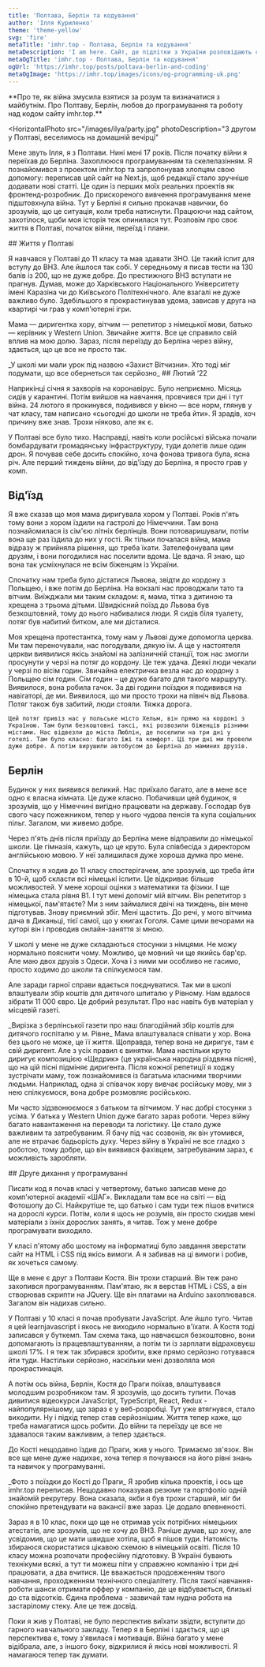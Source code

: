 ```yaml
---
title: 'Полтава, Берлін та кодування'
author: 'Ілля Куриленко'
theme: 'theme-yellow'
svg: 'fire'
metaTitle: 'imhr.top - Полтава, Берлін та кодування'
metaDescription: 'I am here. Сайт, де підлітки з України розповідають свої історії.'
metaOgTitle: 'imhr.top - Полтава, Берлін та кодування'
ogUrl: 'https://imhr.top/posts/poltava-berlin-and-coding'
metaOgImage: 'https://imhr.top/images/icons/og-programming-uk.png'
---
```


<Heading img="/images/ilya/heading.jpg" photoLeft />

<Medium>
  **Про те, як війна змусила взятися за розум та визначатися з майбутнім. Про Полтаву, Берлін, любов до програмування та роботу над кодом сайту imhr.top.**
</Medium>

<HorizontalPhoto
  src="/images/ilya/party.jpg"
  photoDescription="З другом у Полтаві, веселимось на домашній вечірці"
>
  Мене звуть Ілля, я з Полтави. Нині мені 17 років. Після початку війни я переїхав до Берліна. Захоплююся програмуванням та скелелазінням. Я познайомився з проектом imhr.top та запропонував хлопцям свою допомогу: переписав цей сайт на Next.js, щоб редакції стало зручніше додавати нові статті. Це один із перших моїх реальних проектів як фронтенд-розробник. До прискореного вивчення програмування мене підштовхнула війна. Тут у Берліні я сильно прокачав навички, бо зрозумів, що це ситуація, коли треба натиснути. Працюючи над сайтом, захотілося, щоби моя історія теж опинилася тут. Розповім про своє життя в Полтаві, початок війни, переїзд і плани.
</HorizontalPhoto>

<Medium>
  ## Життя у Полтаві

  Я навчався у Полтаві до 11 класу та мав здавати ЗНО. Це такий іспит для вступу до ВНЗ. Але йшлося так собі. У середньому я писав тести на 130 балів із 200, що не дуже добре. До престижного ВНЗ вступати не прагнув. Думав, може до Харківського Національного Університету імені Каразіна чи до Київського Політехнічного. Але взагалі не дуже важливо було. Здебільшого я прокрастинував удома, зависав у друга на квартирі чи грав у комп'ютерні ігри.

  Мама — диригентка хору, вітчим — репетитор з німецької мови, батько — керівник у Western Union. Звичайне життя. Все це справило свій вплив на мою долю. Зараз, після переїзду до Берліна через війну, здається, що це все не просто так.

</Medium>

<Medium>
  <PhotoAndText src='/images/ilya/military.jpg'>
    _У школі ми мали урок під назвою «Захист Вітчизни». Хто тоді міг подумати, що все обернеться так серйозно_
  </PhotoAndText>
</Medium>

<Medium>
  ## Лютий ‘22

  Наприкінці січня я захворів на коронавірус. Було неприємно. Місяць сидів у карантині. Потім вийшов на навчання, провчився три дні і тут війна. 24 лютого я прокинувся, подивився у вікно — все норм, глянув у чат класу, там написано «сьогодні до школи не треба йти». Я зрадів, хоч причину вже знав. Трохи ніяково, але як є.

  У Полтаві все було тихо. Насправді, навіть коли російські війська почали бомбардувати громадянську інфраструктуру, туди долетів лише один дрон. Я почував себе досить спокійно, хоча фонова тривога була, ясна річ. Але перший тиждень війни, до від'їзду до Берліна, я просто грав у комп.

  ## Від'їзд

  Я вже сказав що моя мама диригувала хором у Полтаві. Років п'ять тому вони з хором їздили на гастролі до Німеччини. Там вона познайомилася із сім'єю літніх берлінців. Вони потоваришували, потім вона ще раз їздила до них у гості. Як тільки почалася війна, мама відразу ж прийняла рішення, що треба їхати. Зателефонувала цим друзям, і вони погодилися нас поселити вдома. Це вдача. Я знаю, що вона так усміхнулася не всім біженцям із України.

  Спочатку нам треба було дістатися Львова, звідти до кордону з Польщею, і вже потім до Берліна. На вокзалі нас проводжали тато та вітчим. Виїжджали ми таким складом: я, мама, тітка з дитиною та хрещена з трьома дітьми. Швидкісний поїзд до Львова був безкоштовний, тому до нього набивалися люди. Я сидів біля туалету, потяг був набитий битком, але ми дісталися.

  Моя хрещена протестантка, тому нам у Львові дуже допомогла церква. Ми там переночували, нас погодували, дякую їм. А ще у настоятеля церкви виявилися якісь знайомі на залізничній станції, тож нас змогли просунути у черзі на потяг до кордону. Це теж удача. Деякі люди чекали у черзі по вісім годин.
  <VerticalVideoAndText src="/video/ilya/lviv-poland.mp4" caption="Відео з телефону з поїздки Львів&nbsp;—&nbsp;кордон із Польщею" poster="/video/ilya/lviv-poland-poster.jpg">
    Звичайна електричка везла нас до кордону з Польщею сім годин. Сім годин – це дуже багато для такого маршруту. Виявилося, вона робила гачок. За дві години поїздки я подивився на навігаторі, де ми. Виявилося, що ми просто трохи на північ від Львова. Потяг також був забитий, люди стояли. Тяжка дорога.

    Цей потяг привіз нас у польське місто Хельм, він прямо на кордоні з Україною. Там були безкоштовні таксі, які розвозили біженців різними містами. Нас відвезли до міста Люблін, де поселили на три дні у готелі. Там було класно: багато їжі та комфорт. Ці три дні ми провели дуже добре. А потім вирушили автобусом до Берліна до маминих друзів.
  </VerticalVideoAndText>
</Medium>

<Medium>

## Берлін

  Будинок у них виявився великий. Нас приїхало багато, але в мене все одно є власна кімната. Це дуже класно. Побачивши цей будинок, я зрозумів, що у Німеччині вигідно працювати на державу. Господар був свого часу пожежником, тепер у нього чудова пенсія та купа соціальних пільг. Загалом, ми живемо добре.

  Через п'ять днів після приїзду до Берліна мене відправили до німецької школи. Це гімназія, кажуть, що це круто. Була співбесіда з директором англійською мовою. У неї залишилася дуже хороша думка про мене.

  Спочатку я ходив до 11 класу спостерігачем, але зрозумів, що треба йти в 10-й, щоб скласти всі німецькі іспити. Це відкриває більше можливостей. У мене хороші оцінки з математики та фізики. І ще німецька стала рівня B1. І тут мені допоміг мій вітчим. Він репетитор з німецької, пам'ятаєте? Ми з ним займалися двічі на тиждень, він мене підготував. Знову приємний збіг. Мені щастить. До речі, у мого вітчима дача в Диканьці, тієї самої, що у книгах Гоголя. Саме цими вечорами на хуторі він і проводив онлайн-заняття зі мною.

  У школі у мене не дуже складаються стосунки з німцями. Не можу нормально пояснити чому. Можливо, це мовний чи ще якийсь бар'єр. Але маю двох друзів з Одеси. Хоча і з ними ми особливо не гасимо, просто ходимо до школи та спілкуємося там.

  Але заради гарної справи вдається поєднуватися. Так ми в школі влаштували збір коштів для дитячого шпиталю у Рівному. Нам вдалося зібрати 11 000 євро. Це добрий результат. Про нас навіть був матеріал у місцевій газеті.

</Medium>

<Medium>
  <PhotoAndText src='/images/ilya/newspaper.jpg'>
    _Вирізка з берлінської газети про наш благодійний збір коштів для дитячого госпіталю у м. Рівне_
  </PhotoAndText>
</Medium>

<Medium>
  Мама влаштувалася співати у хор. Вона без цього не може, це її життя. Щоправда, тепер вона не диригує, там є свій диригент. Але з усіх правил є винятки. Мама настільки круто диригує композицією «Щедрик» (це українська народна різдвяна пісня), що на цій пісні підміняє диригента. Після кожної репетиції я ходжу зустрічати маму, тож познайомився із багатьма класними творчими людьми. Наприклад, одна зі співачок хору вивчає російську мову, ми з нею спілкуємося, вона добре розмовляє російською.

  Ми часто зідзвонюємося з батьком та вітчимом. У нас добрі стосунки з усіма. У батька у Western Union дуже багато зараз роботи. Через війну багато навантаження на переводи та логістику. Це стало дуже важливим та затребуваним. Я бачу під час созвонів, як він утомився, але не втрачає бадьорість духу. Через війну в Україні не все гладко з роботою, тому добре, що він виявився фахівцем, затребуваним зараз, є можливість заробляти.
</Medium>

<Medium>
  ## Друге дихання у програмуванні

  Писати код я почав класі у четвертому, батько записав мене до комп'ютерної академії «ШАГ». Викладали там все на світі — від Фотошопу до Сі. Найкрутіше те, що батько і сам туди теж пішов вчитися на дорослі курси. Потім, коли я щось не розумів, він просто скидав мені матеріали з їхніх дорослих занять, я читав. Тож у мене добре програмувати виходило.

  У класі п'ятому або шостому на інформатиці було завдання зверстати сайт на HTML і CSS під якісь вимоги. А я забивав на ці вимоги і робив, як хочеться самому.

  Ще в мене є друг з Полтави Костя. Він трохи старший. Він теж рано захопився програмуванням. Пам'ятаю, як я верстав HTML і CSS, а він створював скрипти на JQuery. Ще він платами на Arduino захоплювався. Загалом він надихав сильно.

  У Полтаві у 10 класі я почав пробувати JavaScript. Але йшло туго. Читав я цей learnjavascript і якось не виходило нормально в'їхати. А Костя тоді записався у <BlankLink path="https://mate.academy/">буткемп</BlankLink>. Там схема така, що навчаєшся безкоштовно, вони допомагають із працевлаштуванням, а потім ти із зарплати відраховуєш школі 17%. І я теж так збирався зробити, вже прямо серйозно готувався йти туди. Настільки серйозно, наскільки мені дозволяла моя прокрастинація.

  А потім ось війна, Берлін, Костя до Праги поїхав, влаштувався молодшим розробником там. Я зрозумів, що досить тупити. Почав дивитися відеокурси JavaScript, TypeScript, React, Redux - найпопулярнішому, що зараз є у веб-розробці. Тут уже втягнувся, стало виходити. Ну і підхід тепер став серйознішим. Життя тепер каже, що треба намагатися щось робити. До війни та переїзду це все не здавалося таким важливим, а тепер здається.

  До Кості нещодавно їздив до Праги, жив у нього. Тримаємо зв'язок. Він все ще мене дуже надихає, хоча тепер я почуваюся на його рівні знань та навичок у програмуванні.
</Medium>

<Medium>
  <PhotoAndText src='/images/ilya/with-kostya.jpg'>
    _Фото з поїздки до Кості до Праги_
  </PhotoAndText>
</Medium>

<Medium>
  Я зробив кілька проектів, і ось ще imhr.top переписав. Нещодавно показував резюме та портфоліо одній знайомій рекрутеру. Вона сказала, якби я був трохи старший, міг би спокійно претендувати на вакансії вже зараз. Це додало впевненості.

  Зараз я в 10 клас, поки що ще не отримав усіх потрібних німецьких атестатів, але зрозумів, що не хочу до ВНЗ. Раніше думав, що хочу, але усвідомив, що це мати швидше хотіла, щоб я пішов туди. Натомість збираюся скористатися цікавою схемою в німецькій освіті. Після 10 класу можна розпочати професійну підготовку. В Україні бувають технікуми всякі, а тут ти можеш піти у справжню компанію і три дні працювати, а два вчитися. Це вважається продовженням твого навчання, проходженням технічного спеціалітету. Після такої навчання-роботи шанси отримати оффер у компанію, де це відбувається, близькі до ста відсотків. Єдина проблема - зазвичай там нудна робота на застарілому стеку. Але це теж досвід.

  Поки я жив у Полтаві, не було перспектив виїхати звідти, вступити до гарного навчального закладу. Тепер я в Берліні і здається, що ця перспектива є, тому з'явилася і мотивація. Війна багато у мене відібрала, але, з іншого боку, відкрилися й якісь нові можливості. Я намагаюся тепер так думати.
</Medium>